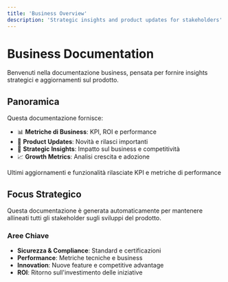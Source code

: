 ```yaml
---
title: 'Business Overview'
description: 'Strategic insights and product updates for stakeholders'
---
```


# Business Documentation

Benvenuti nella documentazione business, pensata per fornire insights strategici e aggiornamenti sul prodotto.

## Panoramica

Questa documentazione fornisce:
- 📊 **Metriche di Business**: KPI, ROI e performance
- 🚀 **Product Updates**: Novità e rilasci importanti
- 💼 **Strategic Insights**: Impatto sul business e competitività
- 📈 **Growth Metrics**: Analisi crescita e adozione

<CardGroup cols={2}>
  <Card title="Release Notes" icon="rocket" href="/releases/release-notes">
    Ultimi aggiornamenti e funzionalità rilasciate
  </Card>
  <Card title="Business Metrics" icon="chart-line" href="/metrics/overview">
    KPI e metriche di performance
  </Card>
</CardGroup>

## Focus Strategico

<Info>
Questa documentazione è generata automaticamente per mantenere allineati tutti gli stakeholder sugli sviluppi del prodotto.
</Info>

### Aree Chiave

- **Sicurezza & Compliance**: Standard e certificazioni
- **Performance**: Metriche tecniche e business
- **Innovation**: Nuove feature e competitive advantage
- **ROI**: Ritorno sull'investimento delle iniziative
